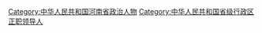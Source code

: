 [[Category:中华人民共和国河南省政治人物|Category:中华人民共和国河南省政治人物]]
[[Category:中华人民共和国省级行政区正职领导人|Category:中华人民共和国省级行政区正职领导人]]